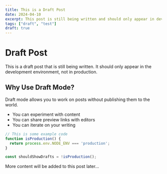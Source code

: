 ```yaml
---
title: This is a Draft Post
date: 2024-04-10
excerpt: This post is still being written and should only appear in development
tags: ["draft", "test"]
draft: true
---
```


# Draft Post

This is a draft post that is still being written. It should only appear in the development environment, not in production.

## Why Use Draft Mode?

Draft mode allows you to work on posts without publishing them to the world.

- You can experiment with content
- You can share preview links with editors
- You can iterate on your writing

```typescript
// This is some example code
function isProduction() {
  return process.env.NODE_ENV === 'production';
}

const shouldShowDrafts = !isProduction();
```

More content will be added to this post later... 